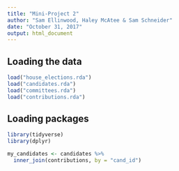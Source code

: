```yaml
---
title: "Mini-Project 2"
author: "Sam Ellinwood, Haley McAtee & Sam Schneider"
date: "October 31, 2017"
output: html_document
---
```



## Loading the data

```r
load("house_elections.rda")
load("candidates.rda")
load("committees.rda")
load("contributions.rda")
```

## Loading packages 

```r
library(tidyverse)
library(dplyr)
```


```r
my_candidates <- candidates %>%
  inner_join(contributions, by = "cand_id")
```

